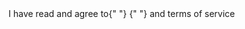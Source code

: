 
<span>
  I have read and agree to{" "}
  <Link
    label="privacy notice"
    url="https://data.humancellatlas.dev.clevercanary.com/privacy"
  />{" "}
  and terms of service
</span>
